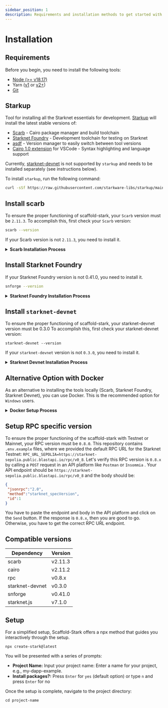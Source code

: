```yaml
---
sidebar_position: 1
description: Requirements and installation methods to get started with Scaffold Stark.
---
```


# Installation

## Requirements

Before you begin, you need to install the following tools:

- [Node (>= v18.17)](https://nodejs.org/en/download/)
- Yarn ([v1](https://classic.yarnpkg.com/en/docs/install/) or [v2+](https://yarnpkg.com/getting-started/install))
- [Git](https://git-scm.com/downloads)

## Starkup

Tool for installing all the Starknet essentials for development. [Starkup](https://github.com/software-mansion/starkup) will install the latest stable versions of:

- [Scarb](https://docs.swmansion.com/scarb/) - Cairo package manager and build toolchain
- [Starknet Foundry](https://foundry-rs.github.io/starknet-foundry/index.html) - Development toolchain for testing on Starknet
- [asdf](https://asdf-vm.com/guide/getting-started.html) - Version manager to easily switch between tool versions
- [Cairo 1.0 extension](https://marketplace.visualstudio.com/items?itemName=starkware.cairo1) for VSCode - Syntax highlighting and language support

Currently, [starknet-devnet](https://0xspaceshard.github.io/starknet-devnet/) is not supported by `starkup` and needs to be installed separately (see instructions below).

To install `starkup`, run the following command:

```sh
curl -sSf https://raw.githubusercontent.com/starkware-libs/starkup/main/install.sh | bash
```

## Install scarb

To ensure the proper functioning of scaffold-stark, your `Scarb` version must be `2.11.3`. To accomplish this, first check your `Scarb` version:

```sh
scarb --version
```

If your Scarb version is not `2.11.3`, you need to install it.

<details>
<summary><b>Scarb Installation Process</b></summary>

 If you already have installed `Scarb` via `starkup`, you can setup this specific version with the following command:

```sh
asdf install scarb 2.11.3 && asdf set scarb 2.11.3
```

Otherwise, you can install Scarb `2.11.3` following the [installation instructions](https://docs.swmansion.com/scarb/download).
We strongly recommend that you install
Scarb via [starkup](https://github.com/software-mansion/starkup) or [asdf](https://docs.swmansion.com/scarb/download.html#install-via-asdf), a CLI tool that can manage
multiple language runtime versions on a per-project basis.
This will ensure that the version of Scarb you use to work on a project always matches the one defined in the
project settings, avoiding problems related to version mismatches.

Please refer to the [asdf documentation](https://asdf-vm.com/guide/getting-started.html) to install all
prerequisites.

Once you have `asdf` installed locally, you can download Scarb plugin with the following command:

```bash
asdf plugin add scarb
```

This will allow you to download specific versions. You can choose the same version as the Cairo's version, for example, 2.11.3, with the following command:

```bash
asdf install scarb 2.11.3
```

and set a version:

```bash
asdf set scarb 2.11.3
```

Otherwise, you can simply run the following command in your terminal, and follow the onscreen instructions. This
will install the version `2.11.3` of Scarb.

```bash
curl --proto '=https' --tlsv1.2 -sSf https://docs.swmansion.com/scarb/install.sh | sh -s -- -v 2.11.3
```

</details>

## Install Starknet Foundry

If your Starknet Foundry version is not 0.41.0, you need to install it.

```sh
snforge --version
```

<details>
<summary><b>Starknet Foundry Installation Process</b></summary>

If you already have installed `Starknet Foundry` via `starkup`, you can setup this specific version with the following command:

```sh
asdf install starknet-foundry 0.41.0 && asdf set starknet-foundry 0.41.0
```

Otherwise, you can install Starknet Foundry `0.41.0` following the [installation instructions](https://foundry-rs.github.io/starknet-foundry/getting-started/installation.html#installation).
We strongly recommend that you install Starknet Foundry via [starkup](https://github.com/software-mansion/starkup) or [asdf](https://foundry-rs.github.io/starknet-foundry/getting-started/installation.html#installation-via-asdf).

Once you have `asdf` installed locally, you can download Starknet Foundry plugin with the following command:

```bash
asdf plugin add starknet-foundry
```

This will allow you to download specific versions.

```bash
asdf install starknet-foundry 0.41.0
```

and set a version:

```bash
asdf set starknet-foundry 0.41.0
```

</details>

## Install `starknet-devnet`

To ensure the proper functioning of scaffold-stark, your starknet-devnet version must be 0.3.0
To accomplish this, first check your starknet-devnet version:

```
starknet-devnet --version
```

If your `starknet-devnet` version is not `0.3.0`, you need to install it.

<details>
<summary><b>Starknet Devnet Installation Process</b></summary>

To install Starknet Devnet, please refer to the [installation instructions](https://0xspaceshard.github.io/starknet-devnet-rs/docs/running/install#install-with-asdf).  
This will ensure that the version of Starknet Devnet you use always matches the one defined in the project settings, avoiding version mismatches.

Please refer to the [`asdf` documentation](https://asdf-vm.com/guide/getting-started.html) to install all prerequisites.

Once you have `asdf` installed locally, you can add the Starknet Devnet plugin with the following command:

```bash
asdf plugin add starknet-devnet
```

This will allow you to download specific versions. You can install the compatible version **0.3.0** with:

```bash
asdf install starknet-devnet 0.3.0
```

and set a version:

```bash
asdf set starknet-devnet 0.3.0
```

Otherwise, you can simply run the following command in your terminal and follow the on-screen instructions.  
This will install the version **0.3.0** of Starknet Devnet:

```bash
curl -L https://raw.githubusercontent.com/Shard-Labs/starknet-devnet/main/install.sh | bash -s -- -v 0.3.0
```

</details>

## Alternative Option with Docker

As an alternative to installing the tools locally (Scarb, Starknet Foundry, Starknet Devnet), you can use Docker. This is the recommended option for `Windows` users.

<details>
<summary><b>Docker Setup Process</b></summary>

To set up your environment using Docker, follow these steps:

1. Install [Docker](https://www.docker.com/get-started/)
2. Install [Dev Containers](https://marketplace.visualstudio.com/items?itemName=ms-vscode-remote.remote-containers)
3. Use the provided `devcontainer.json` file to set up the environment:
   - The configuration uses the `starknetfoundation/starknet-dev:2.11.3` image.
   - This includes all required tools pre-installed, such as Scarb, Starknet Foundry, Starknet Devnet, and other dependencies.

### Getting Started with Docker Setup

To start using the Docker-based setup:

1. Open the project in **Visual Studio Code**.
2. Select **"Reopen in Container"**.
3. If you need to rebuild the container, open the Command Palette (**View -> Command Palette**) and choose:
   - **Dev Containers: Rebuild and Reopen in Container**

> Once inside the container, you can start working with all the tools and dependencies pre-configured.

</details>

## Setup RPC specific version

To ensure the proper functioning of the scaffold-stark with Testnet or Mainnet, your RPC version must be `0.8.0`. This repository contains `.env.example` files, where we provided the default RPC URL for the Starknet Testnet: `RPC_URL_SEPOLIA=https://starknet-sepolia.public.blastapi.io/rpc/v0_8`. Let's verify this RPC version is `0.8.x` by calling a `POST` request in an API platform like `Postman` or `Insommia` . Your API endpoint should be `https://starknet-sepolia.public.blastapi.io/rpc/v0_8` and the body should be:

```json
{
 "jsonrpc":"2.0",
 "method":"starknet_specVersion",
 "id":1
}
```
You have to paste the endpoint and body in the API platform and click on the `Send` button. If the response is `0.8.x`, then you are good to go. Otherwise, you have to get the correct RPC URL endpoint.

## Compatible versions

| Dependency      | Version |
| --------------- | ------- |
| scarb           | v2.11.3  |
| cairo           | v2.11.2  |
| rpc             | v0.8.x  |
| starknet-devnet | v0.3.0  |
| snforge         | v0.41.0 |
| starknet.js     | v7.1.0 |

## Setup

For a simplified setup, Scaffold-Stark offers a npx method that guides you interactively through the setup.

```
npx create-stark@latest
```

You will be presented with a series of prompts:

- **Project Name:** Input your project name: Enter a name for your project, e.g., my-dapp-example.
- **Install packages?:** Press `Enter` for `yes` (default option) or type `n` and press `Enter` for no

Once the setup is complete, navigate to the project directory:

```
cd project-name
```
